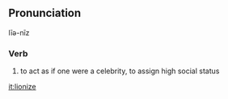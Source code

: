 ==Pronunciation==
līə-nīz

=== Verb ===

#to act as if one were a celebrity, to assign high social status

[[it:lionize]]
